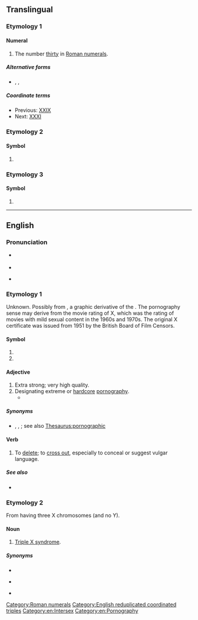 {{also|xxx|.xxx}}
==Translingual==

===Etymology 1===

====Numeral====
{{mul-number}}

# The number [[thirty]] in [[Roman numerals]].[[Category:Roman numerals]]

=====Alternative forms=====
* {{l|mul|xxx}}, {{l|mul|XXL}}, {{l|mul|xxl}}

=====Coordinate terms=====
* Previous: [[XXIX]]
* Next: [[XXXI]]

===Etymology 2===

====Symbol====
{{mul-symbol}}

# {{lb|mul|computing}} {{ng|Used as a [[placeholder]] in [[source code]] to mark that some work still has to be done.}}

===Etymology 3===

====Symbol====
{{mul-symbol}}

# {{ISO 4217|res=1|representing 'no currency', to be assigned when a code is required for a transaction that does not involve currency}}

----

==English==

===Pronunciation===
* {{a|RP}} {{IPA|en|/ˌʔɛks.ʔɛksˈʔɛks/}}
* {{audio|en|LL-Q1860 (eng)-Vealhurl-XXX.wav|Audio (southern England)}}
* {{a|GA}} {{IPA|en|/ɛ.ksɛ.ksɛks/}}

===Etymology 1===
Unknown. Possibly from {{m|en|X}}, a graphic derivative of the {{m|en|skull and crossbones||indicator of death}}.  The pornography sense may derive from the movie rating of X, which was the rating of movies with mild sexual content in the 1960s and 1970s. The original X certificate was issued from 1951 by the British Board of Film Censors.

====Symbol====
{{en-symbol}}

# {{n-g|Traditional brewer's mark for barrels of extra strong beer—extended to other alcoholic beverages and other products having an extra strong dimension (varying from washing soap to pornography).}}
# {{n-g|An indicator of hazard or poison.}}

====Adjective====
{{en-adj}}

# Extra strong; very high quality.
# Designating extreme or [[hardcore]] [[pornography]].
#* {{quote-journal
|en
|date=April 19, 2012
|author=Josh Halliday
|title=Free speech haven or lawless cesspool – can the internet be civilised?
|work=the Guardian
|url=http://www.guardian.co.uk/technology/2012/apr/19/free-speech-haven-lawless-cesspool
|page=
|passage=Other global taboos, such as sex and suicide, manifest themselves widely online, with websites offering suicide guides and Hot '''XXX''' Action seconds away at the click of a button. The UK government will come under pressure to block access to pornographic websites this year when a committee of MPs publishes its report on protecting children online.}}

=====Synonyms=====
* {{sense|pornography}} {{l|en|pornographic}}, {{l|en|X-rated}}, {{l|en|XXXX}}; see also [[Thesaurus:pornographic]]

====Verb====
{{en-verb|~es|+|+}}

# {{lb|en|transitive}} To [[delete]]; to [[cross out]], especially to conceal or suggest vulgar language.

=====See also=====
* {{l|en|grawlix}}

===Etymology 2===
{{wikipedia|triple X syndrome}}

From having three X chromosomes (and no Y).

====Noun====
{{en-noun|-}}

# {{lb|en|medicine}} [[triple X syndrome|Triple X syndrome]].

=====Synonyms=====
* {{l|en|47, XXX}}
* {{l|en|metafemale}} {{q|deprecated|proscribed}}
* {{l|en|triple X syndrome}}

[[Category:English reduplicated coordinated triples]]
[[Category:en:Intersex]]
[[Category:en:Pornography]]